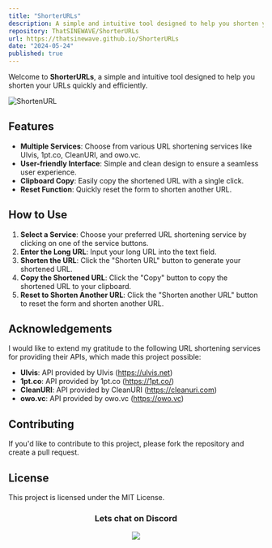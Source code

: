 ```yaml
---
title: "ShorterURLs"
description: A simple and intuitive tool designed to help you shorten your URLs quickly and efficiently.
repository: ThatSINEWAVE/ShorterURLs
url: https://thatsinewave.github.io/ShorterURLs
date: "2024-05-24"
published: true
---
```


Welcome to **ShorterURLs**, a simple and intuitive tool designed to help you shorten your URLs quickly and efficiently.

![ShortenURL](https://github.com/ThatSINEWAVE/ShorterURLs/assets/133239148/aa135e7b-ce14-49e9-b402-db74e16eaae4)

## Features
- **Multiple Services**: Choose from various URL shortening services like Ulvis, 1pt.co, CleanURI, and owo.vc.
- **User-friendly Interface**: Simple and clean design to ensure a seamless user experience.
- **Clipboard Copy**: Easily copy the shortened URL with a single click.
- **Reset Function**: Quickly reset the form to shorten another URL.

## How to Use

1. **Select a Service**: Choose your preferred URL shortening service by clicking on one of the service buttons.
2. **Enter the Long URL**: Input your long URL into the text field.
3. **Shorten the URL**: Click the "Shorten URL" button to generate your shortened URL.
4. **Copy the Shortened URL**: Click the "Copy" button to copy the shortened URL to your clipboard.
5. **Reset to Shorten Another URL**: Click the "Shorten another URL" button to reset the form and shorten another URL.

## Acknowledgements
I would like to extend my gratitude to the following URL shortening services for providing their APIs, which made this project possible:

- **Ulvis**: API provided by Ulvis (https://ulvis.net)
- **1pt.co**: API provided by 1pt.co (https://1pt.co/)
- **CleanURI**: API provided by CleanURI (https://cleanuri.com)
- **owo.vc**: API provided by owo.vc (https://owo.vc)

## Contributing
If you'd like to contribute to this project, please fork the repository and create a pull request.

## License
This project is licensed under the MIT License.

<div align="center">

### Lets chat on Discord

[![](https://dcbadge.vercel.app/api/server/zjjKSV8wFf)](https://discord.gg/zjjKSV8wFf)

</div>